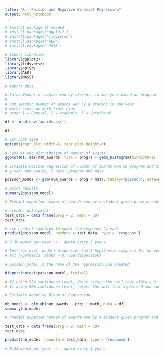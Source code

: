 ---
title: "R - Poisson and Negative Binomial Regression"
output: html_notebook
---

```{r}
# install package if needed 
# install.packages('ggplot2')
# install.packages('tidyverse')
# install.packages('AER')
# install.packages('MASS')
```

```{r}
# Import libraries
library(ggplot2)
library(tidyverse)
library(dplyr)
library(AER)
library(MASS)

```

```{r}
# import data 

# Data: Number of awards won by students in one year based on program (categorical) and math scores (continuous)
# 
# num_awards: number of awards won by a student in one year
# math: score on math final exam
# prog: 1 = General, 2 = Academic, 3 = Vocational

df <- read.csv('awards.csv')

df

```

```{r}
# Set plot size
options(repr.plot.width=6, repr.plot.height=3)

# Look at the distribution of number of awards 
ggplot(df, aes(num_awards, fill = prog)) + geom_histogram(binwidth=1)

```

```{r}
# Estimate Poisson regression of number of awards won on program and math 
# y var: num_awards, x vars: program and math

poisson_model <- glm(num_awards ~ prog + math, family="poisson", data=df)

# print results 
summary(poisson_model)


```

```{r}
# Predict expected number of awards won by a student given program and math score

# creates data point
test_data = data.frame(prog = 2, math = 50)
test_data

# use predict function to model the response (y-var)
predict(poisson_model, newdata = test_data, type = 'response')

# 0.36 award per year -> 1 award every 3 years

```

```{r}
# Test for over (under) dispersion (null hypothesis (alpha = 0): no over(under) dispersion
# alt hypothesis: alpha > 0: Overdispersion)

# poisson_model is the name of the regression you created 

dispersiontest(poisson_model, trafo=1)

# If using 95% confidence level, don't reject the null that alpha = 0 -> use Poisson 
# If using 90% confidence level, reject the null that alpha = 0 and conclude that alpha < 0 -> use negative binomial 

```

```{r}
# Estimate Negative Binomial Regression

nb_model <- glm.nb(num_awards ~ prog + math, data = df)
summary(nb_model)

```



```{r}
# Predict expected number of awards won by a student given program and math score

test_data = data.frame(prog = 2, math = 50)
test_data

predict(nb_model, newdata = test_data, type = 'response')

# 0.35 award per year -> 1 award every 3 years

```


